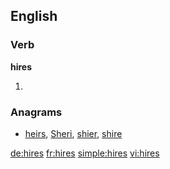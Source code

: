 ==English==

===Verb===
'''hires'''

# {{third-person singular of|[[hire]]}}

===Anagrams===
* [[heirs#English|heirs]], [[Sheri#English|Sheri]], [[shier#English|shier]], [[shire#English|shire]]

[[de:hires]]
[[fr:hires]]
[[simple:hires]]
[[vi:hires]]